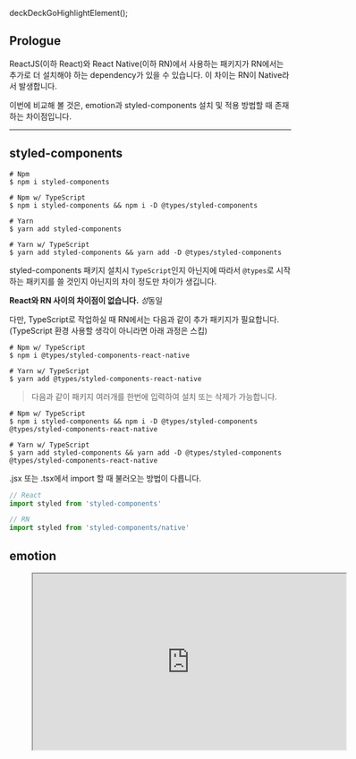 deckDeckGoHighlightElement();

## Prologue

ReactJS(이하 React)와 React Native(이하 RN)에서 사용하는 패키지가 RN에서는 추가로 더 설치해야 하는 dependency가 있을 수 있습니다. 이 차이는 RN이 Native라서 발생합니다.

이번에 비교해 볼 것은, emotion과 styled-components 설치 및 적용 방법할 때 존재하는 차이점입니다.

---

## styled-components

```shell
# Npm
$ npm i styled-components

# Npm w/ TypeScript
$ npm i styled-components && npm i -D @types/styled-components

# Yarn
$ yarn add styled-components

# Yarn w/ TypeScript
$ yarn add styled-components && yarn add -D @types/styled-components
```

styled-components 패키지 설치시 `TypeScript`인지 아닌지에 따라서 `@types`로 시작하는 패키지를 쓸 것인지 아닌지의 차이 정도만 차이가 생깁니다.

__React와 RN 사이의 차이점이 없습니다.__ *성*동일

다만, TypeScript로 작업하실 때 RN에서는 다음과 같이 추가 패키지가 필요합니다. (TypeScript 환경 사용할 생각이 아니라면 아래 과정은 스킵)

```shell
# Npm w/ TypeScript
$ npm i @types/styled-components-react-native

# Yarn w/ TypeScript
$ yarn add @types/styled-components-react-native
```

> 다음과 같이 패키지 여러개를 한번에 입력하여 설치 또는 삭제가 가능합니다.

```shell
# Npm w/ TypeScript
$ npm i styled-components && npm i -D @types/styled-components @types/styled-components-react-native

# Yarn w/ TypeScript
$ yarn add styled-components && yarn add -D @types/styled-components @types/styled-components-react-native
```

.jsx 또는 .tsx에서 import 할 때 불러오는 방법이 다릅니다.

```jsx
// React
import styled from 'styled-components'

// RN
import styled from 'styled-components/native'
```

## emotion

<figure>
  <iframe
    width="560" height="315"
    src="https://www.youtube.com/embed/779jxjHopk0"
    title="YouTube video player"
    allow="accelerometer; autoplay; clipboard-write; encrypted-media; gyroscope; picture-in-picture" allowFullScreen
  />
  <figcaption><del>(이거 말고)</del></figcaption>
</figure>

O612는 emotion을 사랑하는데 RN 처음 작업할 때 emotion으로 스타일링 하는 방법을 모르겠어서 엄청 헤맸던 기억이 있습니다.

RN에서도 React에서 작업할 때와 똑같이 설치하고 컴포넌트 import 했더니 에러가 뙇!!! *나에게 이러지마 ㅠㅠ*

찾아보니 `@emotion/native`가 추가로 필요하다는 사실을 알았습니다.

RN이 native 환경이라서 다르게 동작하는 것으로 추측됩니다.

설치는 React, RN 공통 사항 먼저 짚어볼게요.

> styled-components와 다르게 emotion은 TypeScript라고 해서 추가로 설치해야하는 패키지는 없습니다.

```shell
# Npm
$ npm i @emotion/react

# Yarn
$ yarn add @emotion/react
```

React에서는 styled라는 패키지가 필요하고, RN에서는 native라는 패키지가 필요합니다.

React.

```shell
# Npm
$ npm i @emotion/styled

# Yarn
$ Yarn add @emotion/styled
```

위 명령어는 다음과 같이 `@emotion/react` 패키지를 함께 설치할 수 있습니다.

```shell
# Npm
$ npm i @emotion/react @emotion/styled

# Yarn
$ yarn add @emotion/react @emotion/styled
```

RN.

```shell
# Npm
$ npm i @emotion/native

# Yarn
$ Yarn add @emotion/native
```

위 명령어는 다음과 같이 `@emotion/react` 패키지를 함께 설치할 수 있습니다.

```shell
# Npm
$ npm i @emotion/react @emotion/native

# Yarn
$ yarn add @emotion/react @emotion/native
```

> React에서는 `@emotion/native` 패키지를 설치하면 안되고, RN에서는 `@emotion/styled` 패키지를 설치하면 안됩니다.
>
> ( RN의 `@emotion/native` 패키지에 styled가 포함되어 있습니다. )

emotion 또한 styled-components 처럼 import 방법이 다릅니다.

```jsx
// React
import styled from '@emotion/styled'

// RN
import styled from '@emotion/native'
```

<figure>
  <picture>
    <source srcSet={`/20211211/easy.webp?${uuidv4()}`} type="image/webp" />
    <img src={`/20211211/easy.jpeg?${uuidv4()}`} alt='' />
  </picture>
  <figcaption>참 쉽죠오~?</figcaption>
</figure>

---

## Epilogue

갓 태어난 아이도 이해할 수 있을 정도로 친절하게 설명해 드렸으니 오늘은 끝!

언젠가 기회가 된다면 사용 예제를 들고 올게요-
